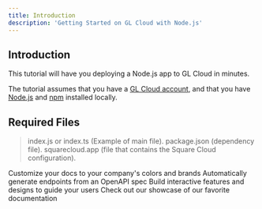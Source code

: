 ---
title: Introduction
description: 'Getting Started on GL Cloud with Node.js'
---

## Introduction

This tutorial will have you deploying a Node.js app to GL Cloud in minutes.

The tutorial assumes that you have a [GL Cloud account](https://glcloud.app/login), and that you have [Node.js](https://nodejs.org/en/download/) and [npm](https://www.npmjs.com/package/npm) installed locally.


## Required Files

> index.js or index.ts (Example of main file).
> package.json (dependency file).
> squarecloud.app (file that contains the Square Cloud configuration).

<CardGroup cols={2}>
  <Card
    title="Customize Style"
    icon="palette"
    href="https://mintlify.com/docs/settings/global"
  >
    Customize your docs to your company's colors and brands
  </Card>
  <Card
    title="Reference APIs"
    icon="code"
    href="https://mintlify.com/docs/api-playground/openapi"
  >
    Automatically generate endpoints from an OpenAPI spec
  </Card>
  <Card
    title="Add Components"
    icon="screwdriver-wrench"
    href="https://mintlify.com/docs/components/accordion"
  >
    Build interactive features and designs to guide your users
  </Card>
  <Card
    title="Get Inspiration"
    icon="stars"
    href="https://mintlify.com/showcase"
  >
    Check out our showcase of our favorite documentation
  </Card>
</CardGroup>
